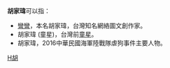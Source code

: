 '''胡家瑋'''可以指：
* [[彎彎|彎彎]]，本名胡家瑋，台灣知名網絡圖文創作家。
* 胡家瑋 (童星)，台灣前[[童星|童星]]。
* 胡家瑋，2016中華民國海軍陸戰隊虐狗事件主要人物。
{{disambig}}

[[Category:三字胡姓人名消歧義|H胡]]